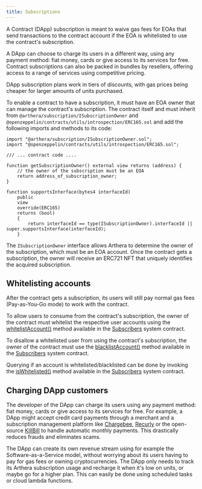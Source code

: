 ```yaml
---
title: Subscriptions
---
```

A Contract (DApp) subscription is meant to waive gas fees for EOAs that send transactions to the contract account
if the EOA is whitelisted to use the contract's subscription.

A DApp can choose to charge its users in a different way, using any payment method: fiat money, cards or give access to its services for free.
Contract subscriptions can also be packed in bundles by resellers, offering access to a range of services using competitive pricing.

DApp subscription plans work in tiers of discounts, with gas prices being cheaper for larger amounts of units purchased.

To enable a contract to have a subscription, it must have an EOA owner that can manage the contract's subscription.
The contract itself and must inherit from `@arthera/subscription/ISubscriptionOwner`
and `@openzeppelin/contracts/utils/introspection/ERC165.sol` and add the following imports and methods to its code:

```solidity
import "@arthera/subscription/ISubscriptionOwner.sol";
import "@openzeppelin/contracts/utils/introspection/ERC165.sol";

/// ... contract code ....

function getSubscriptionOwner() external view returns (address) {
    // the owner of the subscription must be an EOA
    return address_of_subscription_owner;
}

function supportsInterface(bytes4 interfaceId)
    public
    view
    override(ERC165)
    returns (bool)
    {
        return interfaceId == type(ISubscriptionOwner).interfaceId || super.supportsInterface(interfaceId);
    }
```

The `ISubscriptionOwner` interface allows Arthera to determine the owner of the subscription, which must be an EOA account.
Once the contract gets a subscription, the owner will receive an ERC721 NFT that uniquely identifies the acquired subscription.

## Whitelisting accounts
After the contract gets a subscription, its users will still pay normal gas fees (Pay-as-You-Go mode) to work with the contract.

To allow users to consume from the contract's subscription, the owner of the contract must whitelist the respective user accounts
using the [whitelistAccount()](/dapp/developing-sc/system-contracts/Subscribers#whitelistaccount) method available in the [Subscribers](/dapp/developing-sc/system-contracts/Subscribers) system contract.

To disallow a whitelisted user from using the contract's subscription, the owner of the contract must use the [blacklistAccount()](/dapp/developing-sc/system-contracts/Subscribers#blacklistaccount)
method available in the [Subscribers](/dapp/developing-sc/system-contracts/Subscribers) system contract.

Querying if an account is whitelisted/blacklisted can be done by invoking the [isWhitelisted()](/dapp/developing-sc/system-contracts/Subscribers#iswhitelisted) method available
in the [Subscribers](/dapp/developing-sc/system-contracts/Subscribers) system contract.

## Charging DApp customers
The developer of the DApp can charge its users using any payment method: fiat money, cards or give access to its services for free.
For example, a DApp might accept credit card payments through a merchant and a subscription management platform like
[Chargebee](https://www.chargebee.com/), [Recurly](https://recurly.com/) or the open-source [KillBill](https://killbill.io) to
handle automatic monthly payments. This drastically reduces frauds and eliminates scams.

The DApp can create its own revenue stream using for example the Software-as-a-Service model, without worrying about its users having to pay
for gas fees or owning cryptocurrencies. The DApp only needs to track its Arthera subscription usage and recharge it when it's low on units,
or maybe go for a higher plan. This can easily be done using scheduled tasks or cloud lambda functions.

